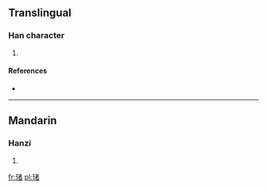 ==Translingual==

===Han character===
{{Han char|rn=96|rad=玉|as=09|sn=13|four=|canj=一土十大日 (MGJKA)}}

# {{defn|Han|sort=玉09}}

====References====
* {{Han ref|kx=0736.090|dkj=21091|hdz=21125.070|uh=743D|ud=29757}}

----

==Mandarin==

===Hanzi===
{{cmn-hanzi|pin=[[dǔ]] ([[du3]])|wg=tu<sup>3</sup>}}

# {{defn|Mandarin|sort=玉09}}

[[fr:琽]]
[[pl:琽]]